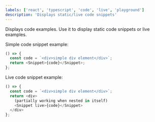 ```yaml
---
labels: ['react', 'typescript', 'code', 'live', 'playground']
description: 'Displays static/live code snippets'
---
```



Displays code examples. Use it to display static code snippets or live examples.

Simple code snippet example:

```js
() => {
  const code = `<div>simple div element</div>`;
  return <Snippet>{code}</Snippet>;
};
```

Live code snippet example:

```js live
() => {
  const code = `<div>simple div element</div>`;
  return <div>
    (partially working when nested in itself)
    <Snippet live>{code}</Snippet>
  </div>
};
```
